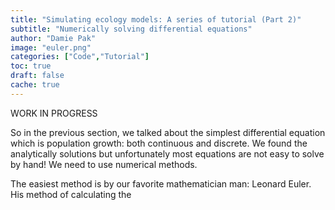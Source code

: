 ```yaml
---
title: "Simulating ecology models: A series of tutorial (Part 2)"
subtitle: "Numerically solving differential equations"
author: "Damie Pak"
image: "euler.png"
categories: ["Code","Tutorial"]
toc: true
draft: false
cache: true
---
```


WORK IN PROGRESS

So in the previous section, we talked about the simplest differential equation which is population growth: both continuous and discrete. We found the analytically solutions but unfortunately most equations are not easy to solve by hand! We need to use numerical methods.

The easiest method is by our favorite mathematician man: Leonard Euler. His method of calculating the

